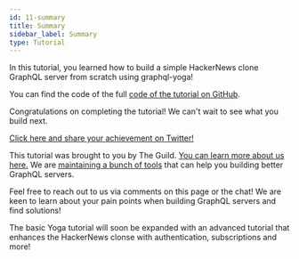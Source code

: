 ```yaml
---
id: 11-summary
title: Summary
sidebar_label: Summary
type: Tutorial
---
```


In this tutorial, you learned how to build a simple HackerNews clone GraphQL server from scratch using graphql-yoga!

You can find the code of the full [code of the tutorial on GitHub](https://github.com/dotansimha/graphql-yoga/tree/master/examples/hackernews).

Congratulations on completing the tutorial! We can't wait to see what you build next.

[Click here and share your achievement on Twitter!](https://twitter.com/intent/tweet?text=I%20just%20finished%20the%20%23GraphQL%20Yoga%20HackerNews%20clone%20tutorial%20by%20%40TheGuildDev%20https%3A//www.graphql-yoga.com/tutorial)

This tutorial was brought to you by The Guild. [You can learn more about us here.](https://www.the-guild.dev/about-us) We are [maintaining a bunch of tools](https://www.the-guild.dev/#platform) that can help you building better GraphQL servers.

Feel free to reach out to us via comments on this page or the chat! We are keen to learn about your pain points when building GraphQL servers and find solutions!

The basic Yoga tutorial will soon be expanded with an advanced tutorial that enhances the HackerNews clonse with authentication, subscriptions and more!
